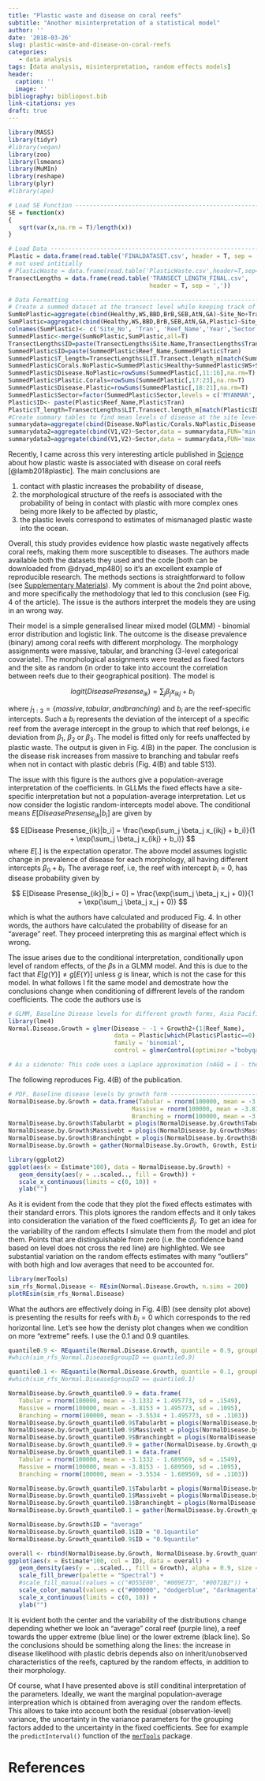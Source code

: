 ```yaml
---
title: "Plastic waste and disease on coral reefs"  
subtitle: "Another misinterpretation of a statistical model"
author: ''
date: '2018-03-26'
slug: plastic-waste-and-disease-on-coral-reefs
categories: 
   - data analysis
tags: [data analysis, misinterpretation, random effects models]
header:
  caption: ''
  image: ''
bibliography: bibliopost.bib
link-citations: yes
draft: true
---
```



```r
library(MASS)
library(tidyr)
#library(vegan)
library(zoo)
library(lsmeans)
library(MuMIn)
library(reshape)
library(plyr)
#library(ape)

# Load SE Function ----------------------------------------------------------------
SE = function(x)
{
   sqrt(var(x,na.rm = T)/length(x))
}

# Load Data ----------------------------------------------------------------
Plastic = data.frame(read.table('FINALDATASET.csv', header = T, sep = ','))
# not used intitially 
# PlasticWaste = data.frame(read.table('PlasticWaste.csv',header=T,sep=','))
TransectLengths = data.frame(read.table('TRANSECT_LENGTH_FINAL.csv',
                                        header = T, sep = ','))

# Data Formatting ---------------------------------------------------------
# Create a summed dataset at the transect level while keeping track of plastic and disease presence jointly
SumNoPlastic=aggregate(cbind(Healthy,WS,BBD,BrB,SEB,AtN,GA)~Site_No+Tran+Reef_Name+Year+Sector+Country+Season+Group.Code+Trip.code,data=Plastic[which(Plastic$Plastic==0),],FUN='sum',drop=T,na.action = na.pass,na.rm=T)
SumPlastic=aggregate(cbind(Healthy,WS,BBD,BrB,SEB,AtN,GA,Plastic)~Site_No+Tran+Reef_Name+Year+Sector+Country+Season+Group.Code+Trip.code,data=Plastic[which(Plastic$Plastic==1),],FUN='sum',drop=T,na.action = na.pass,na.rm=T)
colnames(SumPlastic)<- c('Site_No', 'Tran', 'Reef_Name','Year','Sector','Country', 'Season', 'Group.Code','Trip.code','Healthy.P','WS.P','BBD.P','BrB.P','SEB.P','AtN.P','GA.P','Plastic')
SummedPlastic<-merge(SumNoPlastic,SumPlastic,all=T)
TransectLengths$ID=paste(TransectLengths$Site.Name,TransectLengths$Transect)
SummedPlastic$ID=paste(SummedPlastic$Reef_Name,SummedPlastic$Tran)
SummedPlastic$T_length=TransectLengths$LIT.Transect.length_m[match(SummedPlastic$ID,TransectLengths$ID)]
SummedPlastic$Corals.NoPlastic=SummedPlastic$Healthy+SummedPlastic$WS+SummedPlastic$BBD+SummedPlastic$BrB+SummedPlastic$SEB+SummedPlastic$AtN+SummedPlastic$GA
SummedPlastic$Disease.NoPlastic=rowSums(SummedPlastic[,11:16],na.rm=T)    
SummedPlastic$Plastic.Corals=rowSums(SummedPlastic[,17:23],na.rm=T)
SummedPlastic$Disease.Plastic=rowSums(SummedPlastic[,18:21],na.rm=T)
SummedPlastic$Sector=factor(SummedPlastic$Sector,levels = c('MYANMAR','KOH TAO','SULAWESI','BALI','PAPUA','PALMS','WH','KEPPELS'))
Plastic$ID<- paste(Plastic$Reef_Name,Plastic$Tran)
Plastic$T_length=TransectLengths$LIT.Transect.length_m[match(Plastic$ID,TransectLengths$ID)]
#Create summary tables to find mean levels of disease at the site level and find the minimum and maximum for the different sectors 
summarydata=aggregate(cbind(Disease.NoPlastic/Corals.NoPlastic,Disease.Plastic/Plastic.Corals,Plastic/T_length/2*50)~Sector+Reef_Name,data = SummedPlastic,FUN='mean')
summarydata2=aggregate(cbind(V1,V2)~Sector,data = summarydata,FUN='min')
summarydata3=aggregate(cbind(V1,V2)~Sector,data = summarydata,FUN='max')
```

Recently, I came across this very interesting article published in [Science](http://science.sciencemag.org/content/359/6374/460.long) about how plastic waste is associated with disease on coral reefs [@lamb2018plastic]. The main conclusions are  

1. contact with plastic increases the probability of disease,  
2. the morphological structure of the reefs is associated with the probability of being in contact with plastic with more complex ones being more likely to be affected by plastic,    
3. the plastic levels correspond to estimates of mismanaged plastic waste into the ocean.   

Overall, this study provides evidence how plastic waste negatively affects coral reefs, making them more susceptible to diseases. The authors made available both the datasets they used and the code [both can be downloaded from @dryad_mp480] so it's an excellent example of reproducible research. The methods sections is straightforward to follow (see [Supplementary Materials](http://science.sciencemag.org/content/suppl/2018/01/24/359.6374.460.DC1?_ga=2.198123375.1394041835.1523546630-1357771364.1523546630)). My comment is about the 2nd point above, and more specifically the methodology that led to this conclusion (see Fig. 4 of the article). The issue is the authors interpret the models they are using in an wrong way.   

Their model is a simple generalised linear mixed model (GLMM) - binomial error distribution and logistic link. The outcome is the disease prevalence (binary) among coral reefs with different morphology. The morphology assignments were massive, tabular, and branching (3-level categorical covariate). The morphological assignments were treated as fixed factors and the site as random (in order to take into account the correlation between reefs due to their geographical position). The model is  

$$ logit(Disease Presense_{ik}) =  \sum_j \beta_j x_{ikj} + b_i $$
 
where $j_{1:3} = \{massive, tabular, and branching\}$ and $b_i$ are the reef-specific intercepts. Such a $b_i$ represents the deviation of the intercept of a specific reef from the
average intercept in the group to which that reef belongs, i.e deviation from $\beta_1$, $\beta_2$ or $\beta_3$. The model is fitted only for reefs unaffected by plastic waste. The output is given in Fig. 4(B) in the paper. The conclusion is the disease risk increases from massive to branching and tabular reefs when not in contact with plastic debris (Fig. 4(B) and table S13).  

The issue with this figure is the authors give a population-average interpretation of the coefficients. In GLLMs the fixed effects have a site-specific interpretation but not a
population-average interpretation. Let us now consider the logistic random-intercepts model above. The conditional means $E[Disease Presense_{ik}|b_i]$  are given by 

$$ E[Disease Presense_{ik}|b_i] = \frac{\exp(\sum_j \beta_j x_{ikj} + b_i)}{1 + \exp(\sum_j \beta_j x_{ikj} + b_i)} $$
where $E[.]$ is the expectation operator. The above model assumes logistic change in prevalence of disease for each morphology, all having different intercepts $\beta_0 + b_i$. The average reef, i.e, the reef with intercept $b_i = 0$, has disease probability given by

$$ E[Disease Presense_{ik}|b_i = 0] = \frac{\exp(\sum_j \beta_j x_j + 0)}{1 + \exp(\sum_j \beta_j x_j + 0)} $$

which is what the authors have calculated and produced Fig. 4. In other words, the authors have calculated the probability of disease for an "average" reef. They proceed interpreting this as marginal effect which is wrong. 

The issue arises due to the conditional interpretation, conditionally upon level of random effects, of the $\beta$s in a GLMM model. And this is due to the fact that $E[g(Y )] \neq g[E(Y)]$ unless $g$ is linear, which is not the case for this model. In what follows I fit the same model and demostrate how the conclusions change when conditioning of diffrerent levels of the random coefficients. The code the authors use is 

```r
# GLMM, Baseline Disease levels for different growth forms, Asia Pacific --------
library(lme4)
Normal.Disease.Growth = glmer(Disease ~ -1 + Growth2+(1|Reef_Name), 
                              data = Plastic[which(Plastic$Plastic==0),], 
                              family = 'binomial', 
                              control = glmerControl(optimizer ="bobyqa"))

# As a sidenote: This code uses a Laplace approximation (nAGQ = 1 - the default) on the integral over the random effects space. "Values greater than 1 produce greater accuracy in the evaluation of the log-likelihood at the expense of speed". The authors of the package suggest values up to 25 (see the documentation). 
```

The following reproduces Fig. 4(B) of the publication.

```r
# PDF, Baseline disease levels by growth form -----------------------------
NormalDisease.by.Growth = data.frame(Tabular = rnorm(100000, mean = -3.1332, sd = .1549),
                                   Massive = rnorm(100000, mean = -3.8153, sd = .1095),
                                   Branching = rnorm(100000, mean = -3.5534, sd = .1103))
NormalDisease.by.Growth$Tabularbt = plogis(NormalDisease.by.Growth$Tabular)
NormalDisease.by.Growth$Massivebt = plogis(NormalDisease.by.Growth$Massive)
NormalDisease.by.Growth$Branchingbt = plogis(NormalDisease.by.Growth$Branching)
NormalDisease.by.Growth = gather(NormalDisease.by.Growth, Growth, Estimate, Tabularbt:Branchingbt)

library(ggplot2)
ggplot(aes(x = Estimate*100), data = NormalDisease.by.Growth) +
   geom_density(aes(y = ..scaled.., fill = Growth)) +
   scale_x_continuous(limits = c(0, 10)) + 
   ylab("")
```

As it is evident from the code that they plot the fixed effects estimates with their standard errors. This plots ignores the random effects and it only takes into consideration the variation of the fixed coefficients $\beta_j$. To get an idea for the variability of the random effects I simulate them from the model and plot them. Points that are distinguishable from zero (i.e. the confidence band based on level does not cross the red line) are highlighted. We see substantial variation on the random effects estimates with many "outliers" with both high and low averages that need to be accounted for.

```r
library(merTools)
sim_rfs_Normal.Disease <- REsim(Normal.Disease.Growth, n.sims = 200) 
plotREsim(sim_rfs_Normal.Disease)
```

What the authors are effectively doing in Fig. 4(B) (see density plot above) is presenting the results for reefs with $b_i = 0$ which corresponds to the red horizontal line. Let's see how the denisty plot changes when we condition on more "extreme" reefs. I use the 0.1 and 0.9 quantiles. 

```r
quantile0.9 <- REquantile(Normal.Disease.Growth, quantile = 0.9, groupFctr = "Reef_Name")
#which(sim_rfs_Normal.Disease$groupID == quantile0.9)

quantile0.1 <- REquantile(Normal.Disease.Growth, quantile = 0.1, groupFctr = "Reef_Name")
#which(sim_rfs_Normal.Disease$groupID == quantile0.1)

NormalDisease.by.Growth_quantile0.9 = data.frame(
   Tabular = rnorm(100000, mean = -3.1332 + 1.495773, sd = .1549),
   Massive = rnorm(100000, mean = -3.8153 + 1.495773, sd = .1095),
   Branching = rnorm(100000, mean = -3.5534 + 1.495773, sd = .1103))
NormalDisease.by.Growth_quantile0.9$Tabularbt = plogis(NormalDisease.by.Growth_quantile0.9$Tabular)
NormalDisease.by.Growth_quantile0.9$Massivebt = plogis(NormalDisease.by.Growth_quantile0.9$Massive)
NormalDisease.by.Growth_quantile0.9$Branchingbt = plogis(NormalDisease.by.Growth_quantile0.9$Branching)
NormalDisease.by.Growth_quantile0.9 = gather(NormalDisease.by.Growth_quantile0.9, Growth, Estimate, Tabularbt:Branchingbt)
NormalDisease.by.Growth_quantile0.1 = data.frame(
   Tabular = rnorm(100000, mean = -3.1332 - 1.689569, sd = .1549),
   Massive = rnorm(100000, mean = -3.8153 - 1.689569, sd = .1095),
   Branching = rnorm(100000, mean = -3.5534 - 1.689569, sd = .1103))

NormalDisease.by.Growth_quantile0.1$Tabularbt = plogis(NormalDisease.by.Growth_quantile0.1$Tabular)
NormalDisease.by.Growth_quantile0.1$Massivebt = plogis(NormalDisease.by.Growth_quantile0.1$Massive)
NormalDisease.by.Growth_quantile0.1$Branchingbt = plogis(NormalDisease.by.Growth_quantile0.1$Branching)
NormalDisease.by.Growth_quantile0.1 = gather(NormalDisease.by.Growth_quantile0.1, Growth, Estimate, Tabularbt:Branchingbt)

NormalDisease.by.Growth$ID = "average"
NormalDisease.by.Growth_quantile0.1$ID = "0.1quantile"
NormalDisease.by.Growth_quantile0.9$ID = "0.9quantile"

overall <- rbind(NormalDisease.by.Growth, NormalDisease.by.Growth_quantile0.1, NormalDisease.by.Growth_quantile0.9)
ggplot(aes(x = Estimate*100, col = ID), data = overall) +
   geom_density(aes(y = ..scaled.., fill = Growth), alpha = 0.9, size = 1.3) +
   scale_fill_brewer(palette = "Spectral") + 
   #scale_fill_manual(values = c("#D55E00", "#009E73", "#0072B2")) + 
   scale_color_manual(values = c("#000000", "dodgerblue", "darkmagenta")) +
   scale_x_continuous(limits = c(0, 10)) + 
   ylab("")
```

It is evident both the center and the variability of the distributions change depending whether we look an "average" coral reef (purple line), a reef towards the upper extreme (blue line) or the lower extreme (black line). So the conclusions should be something along the lines: the increase in disease likelihood with plastic debris depends also on inherit/unobserved characteristics of the reefs, captured by the random effects, in addition to their morphology. 

Of course, what I have presented above is still conditinal interpretation of the parameters. Ideally, we want the marginal population-average interpreation which is obtained from averaging over the random effects. This allows to take into account both the residual (observation-level) variance, the uncertainty in the variance parameters for the grouping factors added to the uncertainty in the fixed coefficients. See for example the `predictInterval()` function of the [`merTools`](https://cran.r-project.org/web/packages/merTools/merTools.pdf) package.  


# References